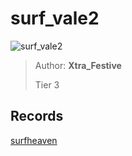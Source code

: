 
# surf_vale2

![surf_vale2](https://raw.githubusercontent.com/Sayt123/SurfMapPics/Maps-and-bonuses/csgo/surf_vale2.jpg)

> Author: **Xtra_Festive**
>
> Tier 3

## Records

[surfheaven](https://surfheaven.eu/map/surf_vale2)
